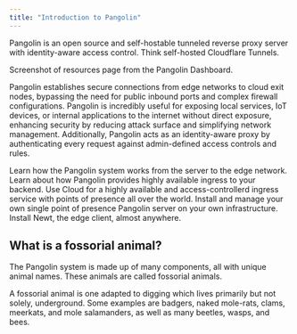```yaml
---
title: "Introduction to Pangolin"
---
```


Pangolin is an open source and self-hostable tunneled reverse proxy server with identity-aware access control. Think self-hosted Cloudflare Tunnels.

<Frame img="/images/fossorial-dashboard.png">
  Screenshot of resources page from the Pangolin Dashboard.
</Frame>

Pangolin establishes secure connections from edge networks to cloud exit nodes, bypassing the need for public inbound ports and complex firewall configurations. Pangolin is incredibly useful for exposing local services, IoT devices, or internal applications to the internet without direct exposure, enhancing security by reducing attack surface and simplifying network management. Additionally, Pangolin acts as an identity-aware proxy by authenticating every request against admin-defined access controls and rules.

<Columns cols={2}>
  <Card title="How it works" icon="map" href="/about/how-pangolin-works">
    Learn how the Pangolin system works from the server to the edge network.
  </Card>
  <Card title="Points of Presence" icon="circle-nodes" href="/manage/points-of-presence">
    Learn about how Pangolin provides highly available ingress to your backend.
  </Card>
</Columns>

<Card title="Pangolin Cloud" icon="cloud" href="https://pangolin.fossorial.io/auth/signup">
  Use Cloud for a highly available and access-controllerd ingress service with points of presence all over the world.
</Card>

<Columns cols={2}>
  <Card
    title="Self-host Pangolin"
    icon="server"
    href="/self-host/quick-install"
  >
    Install and manage your own single point of presence Pangolin server on your own infrastructure.
  </Card>
  <Card
    title="Install Site"
    icon="sitemap"
    href="/manage/sites/install-newt"
  >
    Install Newt, the edge client, almost anywhere.
  </Card>
</Columns>

## What is a fossorial animal?

The Pangolin system is made up of many components, all with unique animal names. These animals are called fossorial animals.

A fossorial animal is one adapted to digging which lives primarily but not solely, underground. Some examples are badgers, naked mole-rats, clams, meerkats, and mole salamanders, as well as many beetles, wasps, and bees.
